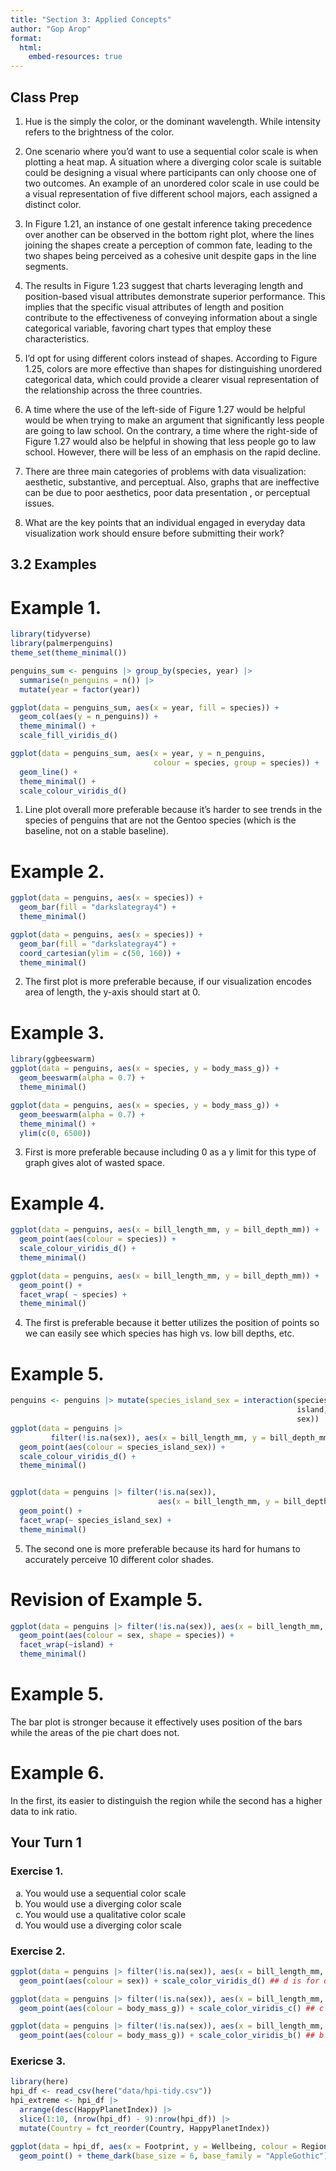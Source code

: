 ```yaml
---
title: "Section 3: Applied Concepts"
author: "Gop Arop"
format: 
  html:
    embed-resources: true
---
```


## Class Prep

1.  Hue is the simply the color, or the dominant wavelength. While intensity refers to the brightness of the color.

2.  One scenario where you'd want to use a sequential color scale is when plotting a heat map. A situation where a diverging color scale is suitable could be designing a visual where participants can only choose one of two outcomes. An example of an unordered color scale in use could be a visual representation of five different school majors, each assigned a distinct color.

3.  In Figure 1.21, an instance of one gestalt inference taking precedence over another can be observed in the bottom right plot, where the lines joining the shapes create a perception of common fate, leading to the two shapes being perceived as a cohesive unit despite gaps in the line segments.

4.  The results in Figure 1.23 suggest that charts leveraging length and position-based visual attributes demonstrate superior performance. This implies that the specific visual attributes of length and position contribute to the effectiveness of conveying information about a single categorical variable, favoring chart types that employ these characteristics.

5.  I'd opt for using different colors instead of shapes. According to Figure 1.25, colors are more effective than shapes for distinguishing unordered categorical data, which could provide a clearer visual representation of the relationship across the three countries.

6.  A time where the use of the left-side of Figure 1.27 would be helpful would be when trying to make an argument that significantly less people are going to law school. On the contrary, a time where the right-side of Figure 1.27 would also be helpful in showing that less people go to law school. However, there will be less of an emphasis on the rapid decline.

7.  There are three main categories of problems with data visualization: aesthetic, substantive, and perceptual. Also, graphs that are ineffective can be due to poor aesthetics, poor data presentation , or perceptual issues.

8.  What are the key points that an individual engaged in everyday data visualization work should ensure before submitting their work?

## 3.2 Examples

# Example 1.

```r
library(tidyverse)
library(palmerpenguins)
theme_set(theme_minimal())

penguins_sum <- penguins |> group_by(species, year) |>
  summarise(n_penguins = n()) |>
  mutate(year = factor(year))

ggplot(data = penguins_sum, aes(x = year, fill = species)) +
  geom_col(aes(y = n_penguins)) +
  theme_minimal() +
  scale_fill_viridis_d()

ggplot(data = penguins_sum, aes(x = year, y = n_penguins,
                                colour = species, group = species)) +
  geom_line() +
  theme_minimal() +
  scale_colour_viridis_d()
```

1.  Line plot overall more preferable because it's harder to see trends in the species of penguins that are not the Gentoo species (which is the baseline, not on a stable baseline).

# Example 2.

```r
ggplot(data = penguins, aes(x = species)) +
  geom_bar(fill = "darkslategray4") +
  theme_minimal()

ggplot(data = penguins, aes(x = species)) +
  geom_bar(fill = "darkslategray4") +
  coord_cartesian(ylim = c(50, 160)) +
  theme_minimal()
```

2.  The first plot is more preferable because, if our visualization encodes area of length, the y-axis should start at 0.

# Example 3.

```r
library(ggbeeswarm)
ggplot(data = penguins, aes(x = species, y = body_mass_g)) +
  geom_beeswarm(alpha = 0.7) +
  theme_minimal()

ggplot(data = penguins, aes(x = species, y = body_mass_g)) +
  geom_beeswarm(alpha = 0.7) +
  theme_minimal() +
  ylim(c(0, 6500))
```

3.  First is more preferable because including 0 as a y limit for this type of graph gives alot of wasted space.

# Example 4.

```r
ggplot(data = penguins, aes(x = bill_length_mm, y = bill_depth_mm)) +
  geom_point(aes(colour = species)) +
  scale_colour_viridis_d() +
  theme_minimal()

ggplot(data = penguins, aes(x = bill_length_mm, y = bill_depth_mm)) +
  geom_point() +
  facet_wrap( ~ species) +
  theme_minimal() 
```

4.  The first is preferable because it better utilizes the position of points so we can easily see which species has high vs. low bill depths, etc.

# Example 5.

```r
penguins <- penguins |> mutate(species_island_sex = interaction(species, 
                                                                island,
                                                                sex))
ggplot(data = penguins |>
         filter(!is.na(sex)), aes(x = bill_length_mm, y = bill_depth_mm)) +
  geom_point(aes(colour = species_island_sex)) +
  scale_colour_viridis_d() +
  theme_minimal()


ggplot(data = penguins |> filter(!is.na(sex)), 
                                 aes(x = bill_length_mm, y = bill_depth_mm)) +
  geom_point() +
  facet_wrap(~ species_island_sex) +
  theme_minimal()
```

5.  The second one is more preferable because its hard for humans to accurately perceive 10 different color shades.

# Revision of Example 5.

```r
ggplot(data = penguins |> filter(!is.na(sex)), aes(x = bill_length_mm, y = bill_depth_mm)) +
  geom_point(aes(colour = sex, shape = species)) +
  facet_wrap(~island) +
  theme_minimal()
```

# Example 5.

The bar plot is stronger because it effectively uses position of the bars while the areas of the pie chart does not.

# Example 6.

In the first, its easier to distinguish the region while the second has a higher data to ink ratio.

## Your Turn 1

### Exercise 1.

a.  You would use a sequential color scale
b.  You would use a diverging color scale
c.  You would use a qualitative color scale
d.  You would use a diverging color scale

### Exercise 2.

```r
ggplot(data = penguins |> filter(!is.na(sex)), aes(x = bill_length_mm, y = bill_depth_mm)) +
  geom_point(aes(colour = sex)) + scale_color_viridis_d() ## d is for discrete variables

ggplot(data = penguins |> filter(!is.na(sex)), aes(x = bill_length_mm, y = bill_depth_mm)) +
  geom_point(aes(colour = body_mass_g)) + scale_color_viridis_c() ## c for continouous

ggplot(data = penguins |> filter(!is.na(sex)), aes(x = bill_length_mm, y = bill_depth_mm)) +
  geom_point(aes(colour = body_mass_g)) + scale_color_viridis_b() ## b is for binning a continuous graph
```

### Exericse 3.

```r
library(here)
hpi_df <- read_csv(here("data/hpi-tidy.csv"))
hpi_extreme <- hpi_df |>
  arrange(desc(HappyPlanetIndex)) |>
  slice(1:10, (nrow(hpi_df) - 9):nrow(hpi_df)) |>
  mutate(Country = fct_reorder(Country, HappyPlanetIndex))
```

```r
ggplot(data = hpi_df, aes(x = Footprint, y = Wellbeing, colour = Region)) +
  geom_point() + theme_dark(base_size = 6, base_family = "AppleGothic") + theme(aspect.ratio = 3, plot.background = element_rect(fill = "yellow"))
```






